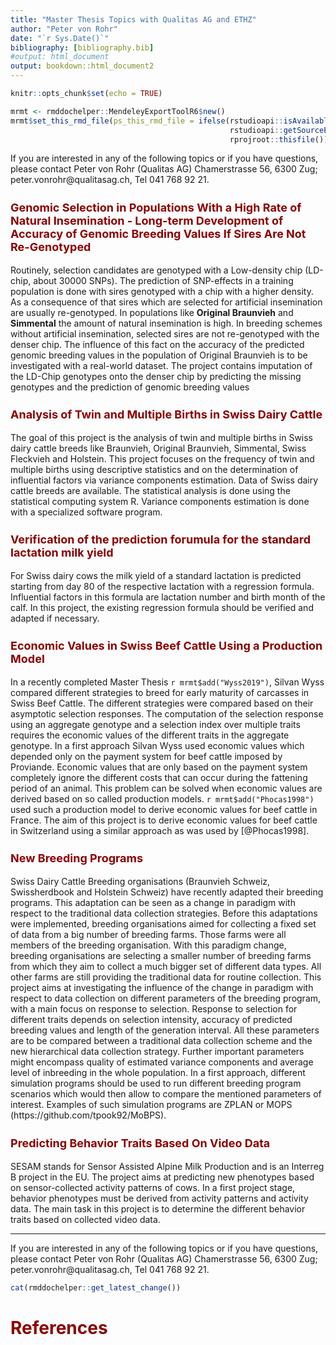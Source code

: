 ```yaml
---
title: "Master Thesis Topics with Qualitas AG and ETHZ"
author: "Peter von Rohr"
date: "`r Sys.Date()`"
bibliography: [bibliography.bib]
#output: html_document
output: bookdown::html_document2
---
```


```r
knitr::opts_chunk$set(echo = TRUE)
```

```r
mrmt <- rmddochelper::MendeleyExportToolR6$new()
mrmt$set_this_rmd_file(ps_this_rmd_file = ifelse(rstudioapi::isAvailable(), 
                                                 rstudioapi::getSourceEditorContext()$path, 
                                                 rprojroot::thisfile()))
```


<style type="text/css">
h1.title {
  font-size: 32px;
  color: Black;
}
h1 { /* Header 1 */
  font-size: 28px;
  color: DarkRed;
}
h2 { /* Header 2 */
    font-size: 22px;
  color: DarkRed;
}
h3 { /* Header 3 */
  font-size: 18px;
  color: DarkRed;
}
</style>

If you are interested in any of the following topics or if you have questions, please contact Peter von Rohr (Qualitas AG) Chamerstrasse 56, 6300 Zug; peter.vonrohr@qualitasag.ch, Tel 041 768 92 21.


### Genomic Selection in Populations With a High Rate of Natural Insemination - Long-term Development of Accuracy of Genomic Breeding Values If Sires Are Not Re-Genotyped {-#project_header .emphasized}

Routinely, selection candidates are genotyped with a Low-density chip (LD-chip, about 30000 SNPs). The prediction of SNP-effects in a training population is done with sires genotyped with a chip with a higher density. As a consequence of that sires which are selected for artificial insemination are usually re-genotyped. In populations like __Original Braunvieh__ and __Simmental__ the amount of natural insemination is high. In breeding schemes without artificial insemination, selected sires are not re-genotyped with the denser chip. The influence of this fact on the accuracy of the predicted genomic breeding values in the population of Original Braunvieh is to be investigated with a real-world dataset. The project contains imputation of the LD-Chip genotypes onto the denser chip by predicting the missing genotypes and the prediction of genomic breeding values


### Analysis of Twin and Multiple Births in Swiss Dairy Cattle {-#project_header .emphasized}

The goal of this project is the analysis of twin and multiple births in Swiss dairy cattle breeds like Braunvieh, Original Braunvieh, Simmental, Swiss Fleckvieh and Holstein. This project focuses on the frequency of twin and multiple births using descriptive statistics and on the determination of influential factors via variance components estimation. Data of Swiss dairy cattle breeds are available. The statistical analysis is done using the statistical computing system R. Variance components estimation is done with a specialized software program.


### Verification of the prediction forumula for the standard lactation milk yield   {-#project_header .emphasized}

For Swiss dairy cows the milk yield of a standard lactation is predicted starting from day 80 of the respective lactation with a regression formula. Influential factors in this formula are lactation number and birth month of the calf. In this project, the existing regression formula should be verified and adapted if necessary. 


### Economic Values in Swiss Beef Cattle Using a Production Model   {-#project_header .emphasized}
In a recently completed Master Thesis `r mrmt$add("Wyss2019")`, Silvan Wyss compared different strategies to breed for early maturity of carcasses in Swiss Beef Cattle. The different strategies were compared based on their asymptotic selection responses. The computation of the selection response using an aggregate genotype and a selection index over multiple traits requires the economic values of the different traits in the aggregate genotype. In a first approach Silvan Wyss used economic values which depended only on the payment system for beef cattle imposed by Proviande. Economic values that are only based on the payment system completely ignore the different costs that can occur during the fattening period of an animal. This problem can be solved when economic values are derived based on so called production models. `r mrmt$add("Phocas1998")` used such a production model to derive economic values for beef cattle in France. The aim of this project is to derive economic values for beef cattle in Switzerland using a similar approach as was used by [@Phocas1998].


### New Breeding Programs   {-#project_header .emphasized}
Swiss Dairy Cattle Breeding organisations (Braunvieh Schweiz, Swissherdbook and Holstein Schweiz) have recently adapted their breeding programs. This adaptation can be seen as a change in paradigm with respect to the traditional data collection strategies. Before this adaptations were implemented, breeding organisations aimed for collecting a fixed set of data from a big number of breeding farms. Those farms were all members of the breeding organisation. With this paradigm change, breeding organisations are selecting a smaller number of breeding farms from which they aim to collect a much bigger set of different data types. All other farms are still providing the traditional data for routine collection. This project aims at investigating the influence of the change in paradigm with respect to data collection on different parameters of the breeding program, with a main focus on response to selection. Response to selection for different traits depends on selection intensity, accuracy of predicted breeding values and length of the generation interval. All these parameters are to be compared between a traditional data collection scheme and the new hierarchical data collection strategy. Further important parameters might encompass quality of estimated variance components and average level of inbreeding in the whole population. In a first approach, different simulation programs should be used to run different breeding program scenarios which would then allow to compare the mentioned parameters of interest. Examples of such simulation programs are ZPLAN or MOPS (https://github.com/tpook92/MoBPS).


### Predicting Behavior Traits Based On Video Data   {-#project_header .emphasized}
SESAM stands for Sensor Assisted Alpine Milk Production and is an Interreg B project in the EU. The project aims at predicting new phenotypes based on sensor-collected activity patterns of cows. In a first project stage, behavior phenotypes must be derived from activity patterns and activity data. The main task in this project is to determine the different behavior traits based on collected video data.

---

If you are interested in any of the following topics or if you have questions, please contact Peter von Rohr (Qualitas AG) Chamerstrasse 56, 6300 Zug; peter.vonrohr@qualitasag.ch, Tel 041 768 92 21.


```r
cat(rmddochelper::get_latest_change())
```
 
# References {-}   
